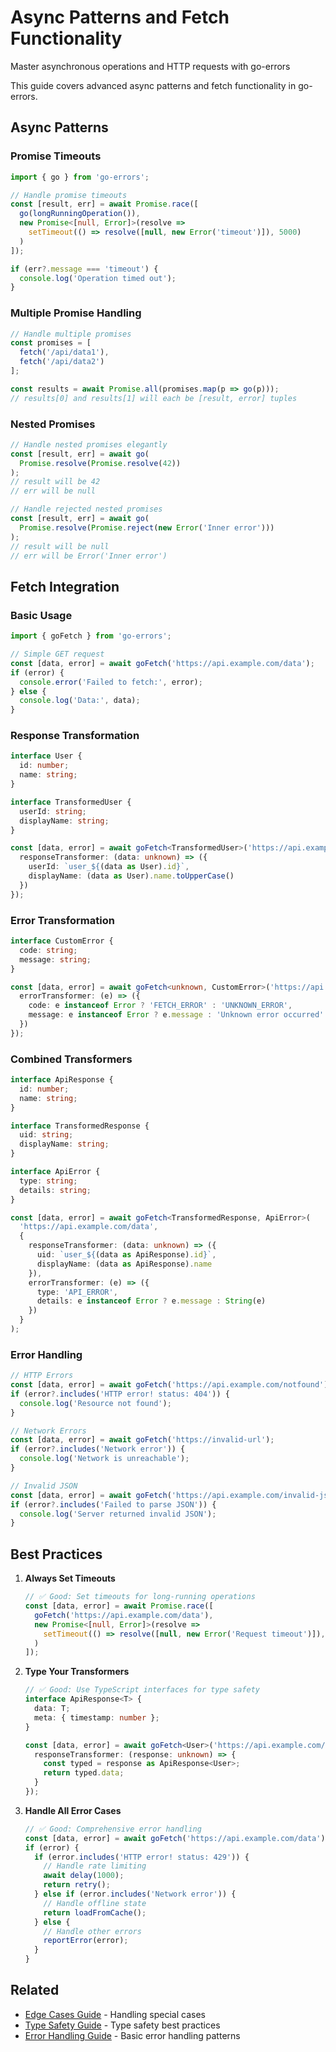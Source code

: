# Async Patterns and Fetch Functionality
Master asynchronous operations and HTTP requests with go-errors

This guide covers advanced async patterns and fetch functionality in go-errors.

## Async Patterns

### Promise Timeouts

```typescript
import { go } from 'go-errors';

// Handle promise timeouts
const [result, err] = await Promise.race([
  go(longRunningOperation()),
  new Promise<[null, Error]>(resolve => 
    setTimeout(() => resolve([null, new Error('timeout')]), 5000)
  )
]);

if (err?.message === 'timeout') {
  console.log('Operation timed out');
}
```

### Multiple Promise Handling

```typescript
// Handle multiple promises
const promises = [
  fetch('/api/data1'),
  fetch('/api/data2')
];

const results = await Promise.all(promises.map(p => go(p)));
// results[0] and results[1] will each be [result, error] tuples
```

### Nested Promises

```typescript
// Handle nested promises elegantly
const [result, err] = await go(
  Promise.resolve(Promise.resolve(42))
);
// result will be 42
// err will be null

// Handle rejected nested promises
const [result, err] = await go(
  Promise.resolve(Promise.reject(new Error('Inner error')))
);
// result will be null
// err will be Error('Inner error')
```

## Fetch Integration

### Basic Usage

```typescript
import { goFetch } from 'go-errors';

// Simple GET request
const [data, error] = await goFetch('https://api.example.com/data');
if (error) {
  console.error('Failed to fetch:', error);
} else {
  console.log('Data:', data);
}
```

### Response Transformation

```typescript
interface User {
  id: number;
  name: string;
}

interface TransformedUser {
  userId: string;
  displayName: string;
}

const [data, error] = await goFetch<TransformedUser>('https://api.example.com/user', {
  responseTransformer: (data: unknown) => ({
    userId: `user_${(data as User).id}`,
    displayName: (data as User).name.toUpperCase()
  })
});
```

### Error Transformation

```typescript
interface CustomError {
  code: string;
  message: string;
}

const [data, error] = await goFetch<unknown, CustomError>('https://api.example.com/data', {
  errorTransformer: (e) => ({
    code: e instanceof Error ? 'FETCH_ERROR' : 'UNKNOWN_ERROR',
    message: e instanceof Error ? e.message : 'Unknown error occurred'
  })
});
```

### Combined Transformers

```typescript
interface ApiResponse {
  id: number;
  name: string;
}

interface TransformedResponse {
  uid: string;
  displayName: string;
}

interface ApiError {
  type: string;
  details: string;
}

const [data, error] = await goFetch<TransformedResponse, ApiError>(
  'https://api.example.com/data',
  {
    responseTransformer: (data: unknown) => ({
      uid: `user_${(data as ApiResponse).id}`,
      displayName: (data as ApiResponse).name
    }),
    errorTransformer: (e) => ({
      type: 'API_ERROR',
      details: e instanceof Error ? e.message : String(e)
    })
  }
);
```

### Error Handling

```typescript
// HTTP Errors
const [data, error] = await goFetch('https://api.example.com/notfound');
if (error?.includes('HTTP error! status: 404')) {
  console.log('Resource not found');
}

// Network Errors
const [data, error] = await goFetch('https://invalid-url');
if (error?.includes('Network error')) {
  console.log('Network is unreachable');
}

// Invalid JSON
const [data, error] = await goFetch('https://api.example.com/invalid-json');
if (error?.includes('Failed to parse JSON')) {
  console.log('Server returned invalid JSON');
}
```

## Best Practices

1. **Always Set Timeouts**
   ```typescript
   // ✅ Good: Set timeouts for long-running operations
   const [data, error] = await Promise.race([
     goFetch('https://api.example.com/data'),
     new Promise<[null, Error]>(resolve => 
       setTimeout(() => resolve([null, new Error('Request timeout')]), 5000)
     )
   ]);
   ```

2. **Type Your Transformers**
   ```typescript
   // ✅ Good: Use TypeScript interfaces for type safety
   interface ApiResponse<T> {
     data: T;
     meta: { timestamp: number };
   }
   
   const [data, error] = await goFetch<User>('https://api.example.com/user', {
     responseTransformer: (response: unknown) => {
       const typed = response as ApiResponse<User>;
       return typed.data;
     }
   });
   ```

3. **Handle All Error Cases**
   ```typescript
   // ✅ Good: Comprehensive error handling
   const [data, error] = await goFetch('https://api.example.com/data');
   if (error) {
     if (error.includes('HTTP error! status: 429')) {
       // Handle rate limiting
       await delay(1000);
       return retry();
     } else if (error.includes('Network error')) {
       // Handle offline state
       return loadFromCache();
     } else {
       // Handle other errors
       reportError(error);
     }
   }
   ```

## Related

- [Edge Cases Guide](/docs/guides/edge-cases) - Handling special cases
- [Type Safety Guide](/docs/guides/type-safety) - Type safety best practices
- [Error Handling Guide](/docs/guides/error-handling) - Basic error handling patterns 